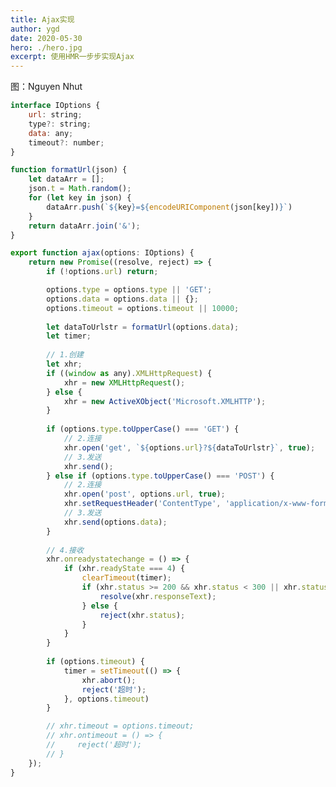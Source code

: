 ```yaml
---
title: Ajax实现
author: ygd
date: 2020-05-30
hero: ./hero.jpg
excerpt: 使用HMR一步步实现Ajax
---
```

<div className={'img-desc'}>图：Nguyen Nhut</div>

```js
interface IOptions {
    url: string;
    type?: string;
    data: any;
    timeout?: number;
}

function formatUrl(json) {
    let dataArr = [];
    json.t = Math.random();
    for (let key in json) {
        dataArr.push(`${key}=${encodeURIComponent(json[key])}`)
    }
    return dataArr.join('&');
}

export function ajax(options: IOptions) {
    return new Promise((resolve, reject) => {
        if (!options.url) return;

        options.type = options.type || 'GET';
        options.data = options.data || {};
        options.timeout = options.timeout || 10000;
    
        let dataToUrlstr = formatUrl(options.data);
        let timer;
    
        // 1.创建
        let xhr;
        if ((window as any).XMLHttpRequest) {
            xhr = new XMLHttpRequest();
        } else {
            xhr = new ActiveXObject('Microsoft.XMLHTTP');
        }
    
        if (options.type.toUpperCase() === 'GET') {
            // 2.连接
            xhr.open('get', `${options.url}?${dataToUrlstr}`, true);
            // 3.发送
            xhr.send();
        } else if (options.type.toUpperCase() === 'POST') {
            // 2.连接
            xhr.open('post', options.url, true);
            xhr.setRequestHeader('ContentType', 'application/x-www-form-urlencoded');
            // 3.发送
            xhr.send(options.data);
        }
    
        // 4.接收
        xhr.onreadystatechange = () => {
            if (xhr.readyState === 4) {
                clearTimeout(timer);
                if (xhr.status >= 200 && xhr.status < 300 || xhr.status === 304) {
                    resolve(xhr.responseText);
                } else {
                    reject(xhr.status);
                }
            }
        }
    
        if (options.timeout) {
            timer = setTimeout(() => {
                xhr.abort();
                reject('超时');
            }, options.timeout)
        }

        // xhr.timeout = options.timeout;
        // xhr.ontimeout = () => {
        //     reject('超时');
        // }
    });
}

```